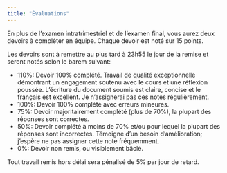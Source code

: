 ```yaml
---
title: "Évaluations"
---
```


En plus de l'examen intratrimestriel et de l'examen final, vous aurez deux devoirs à compléter en équipe. Chaque devoir est noté sur 15 points.

Les devoirs sont à remettre au plus tard à 23h55 le jour de la remise et seront notés selon le barem suivant:

- 110%: Devoir 100% complété. Travail de qualité exceptionnelle démontrant un engagement soutenu avec le cours et une réflexion poussée. L'écriture du document soumis est claire, concise et le français est excellent. Je n'assignerai pas ces notes régulièrement.
- 100%: Devoir 100% complété avec erreurs mineures.
- 75%: Devoir majoritairement complété (plus de 70%), la plupart des réponses sont correctes.
- 50%: Devoir complété à moins de 70% et/ou pour lequel la plupart des réponses sont incorrectes. Témoigne d'un besoin d'amélioration; j'espère ne pas assigner cette note fréquemment.
- 0%: Devoir non remis, ou visiblement bâclé.


Tout travail remis hors délai sera pénalisé de 5% par jour de retard.

